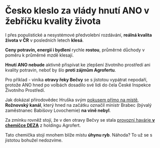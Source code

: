 # **Česko kleslo** za vlády hnutí ANO v žebříčku kvality života

I přes populistické a nesystémové předvolební rozdávání, **reálná kvalita života v ČR** v posledních letech **klesá**.

**Ceny potravin, energií i bydlení** rychle **rostou**, průměrné důchody v poměru k průměrné mzdě klesají.

**Hnutí ANO nebude** aktivně přispívat ke zlepšení životního prostředí ani kvality potravin, neboť by šlo **proti zájmům Agrofertu**.

Pro příklad - viníka **otravy řeky Bečvy** se s jistotou vypátrat nepodaří, protože ANO hned po volbách dosadilo své lidi do čela České Inspekce Životního Prostředí.

Jak dokázal přírodovědec Hruška svým [pokusem přímo na místě](https://ekolist.cz/cz/publicistika/nazory-a-komentare/jakubn-hruska-ryby-v-becve-nemohly-otravit-toxiny-z-roznovskeho-kanalu), **Rožnovský kanál**, který hned na začátku označil ministr Brabec (bývalý zaměstnanec Babišovy Lovochemie) **na vině nebyl**.

Za zmínku rovněž stojí, že v den otravy Bečvy se stala [provozní havárie **v chemičce DEZA**](https://denikreferendum.cz/clanek/32010-odhaleno-v-den-otravy-becvy-se-v-deze-stala-havarie-proc-zustala-utajena) z holdingu Agrofert.

Tato chemička stojí mnohem blíže místu **úhynu ryb**. Náhoda? To už se s jistotou bohužel nedozvíme.
